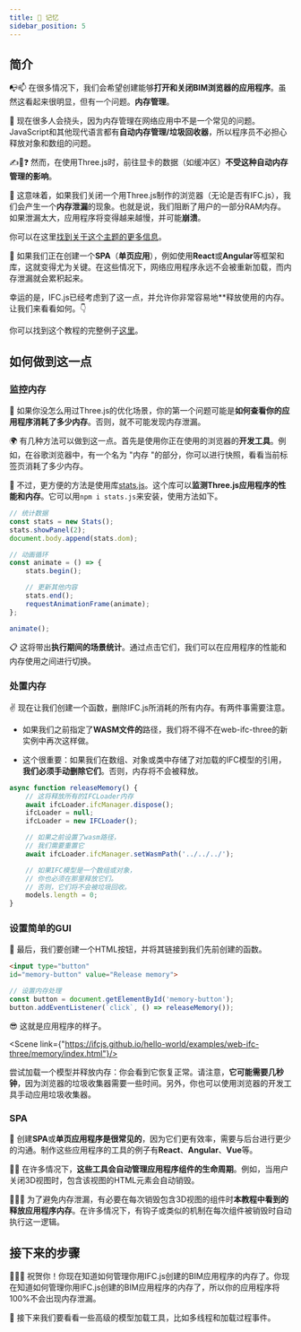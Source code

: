 ```yaml
---
title: 🧠 记忆
sidebar_position: 5
---
```



## 简介

📭📫
在很多情况下，我们会希望创建能够**打开和关闭BIM浏览器的应用程序**。虽然这看起来很明显，但有一个问题。**内存管理**。

🤔
现在很多人会挠头，因为内存管理在网络应用中不是一个常见的问题。JavaScript和其他现代语言都有**自动内存管理/垃圾回收器**，所以程序员不必担心释放对象和数组的问题。

✍🤖❓
然而，在使用Three.js时，前往显卡的数据（如缓冲区）**不受这种自动内存管理的影响**。

🤕
这意味着，如果我们关闭一个用Three.js制作的浏览器（无论是否有IFC.js），我们会产生一个**内存泄漏**的现象。也就是说，我们阻断了用户的一部分RAM内存。如果泄漏太大，应用程序将变得越来越慢，并可能**崩溃**。

<IfcAlert>
你可以在这里<a href="https://threejs.org/docs/#manual/en/introduction/How-to-dispose-of-objects">找到关于这个主题的更多信息</a>。
</IfcAlert>

🚀
如果我们正在创建一个**SPA**（**单页应用**），例如使用**React**或**Angular**等框架和库，这就变得尤为关键。在这些情况下，网络应用程序永远不会被重新加载，而内存泄漏就会累积起来。

幸运的是，IFC.js已经考虑到了这一点，并允许你非常容易地**释放使用的内存。让我们来看看如何。👇

<IfcCard>
你可以找到这个教程的完整例子<a href="https://github.com/IFCjs/hello-world/tree/main/examples/web-ifc-three/memory">这里</a>。
</IfcCard>

## 如何做到这一点

### 监控内存

👀
如果你没怎么用过Three.js的优化场景，你的第一个问题可能是**如何查看你的应用程序消耗了多少内存**。否则，就不可能发现内存泄漏。

🌍
有几种方法可以做到这一点。首先是使用你正在使用的浏览器的**开发工具**。例如，在谷歌浏览器中，有一个名为 "内存 "的部分，你可以进行快照，看看当前标签页消耗了多少内存。

🤖
不过，更方便的方法是使用库[stats.js](https://github.com/mrdoob/stats.js/)。这个库可以**监测Three.js应用程序的性能和内存**。它可以用`npm i stats.js`来安装，使用方法如下。

```js
// 统计数据
const stats = new Stats();
stats.showPanel(2);
document.body.append(stats.dom);

// 动画循环
const animate = () => {
	stats.begin();

	// 更新其他内容
	stats.end();
	requestAnimationFrame(animate);
};

animate();
```

📋
这将带出**执行期间的场景统计**。通过点击它们，我们可以在应用程序的性能和内存使用之间进行切换。

### 处置内存

✌
现在让我们创建一个函数，删除IFC.js所消耗的所有内存。有两件事需要注意。

- 如果我们之前指定了**WASM文件的**路径，我们将不得不在web-ifc-three的新实例中再次这样做。

- 这个很重要：如果我们在数组、对象或类中存储了对加载的IFC模型的引用，**我们必须手动删除它们**。否则，内存将不会被释放。

```js
async function releaseMemory() {
	// 这将释放所有的IFCLoader内存
	await ifcLoader.ifcManager.dispose();
	ifcLoader = null;
	ifcLoader = new IFCLoader();

	// 如果之前设置了wasm路径，
    // 我们需要重置它
	await ifcLoader.ifcManager.setWasmPath('../../../');

	// 如果IFC模型是一个数组或对象，
    // 你也必须在那里释放它们。
    // 否则，它们将不会被垃圾回收。
	models.length = 0;
}

```

### 设置简单的GUI

💅
最后，我们要创建一个HTML按钮，并将其链接到我们先前创建的函数。

```html
<input type="button"
id="memory-button" value="Release memory">
```

```js
// 设置内存处理
const button = document.getElementById('memory-button');
button.addEventListener(`click`, () => releaseMemory());
```

😎 这就是应用程序的样子。

<Scene link={"https://ifcjs.github.io/hello-world/examples/web-ifc-three/memory/index.html"}/>

尝试加载一个模型并释放内存：你会看到它恢复正常。请注意，**它可能需要几秒钟**，因为浏览器的垃圾收集器需要一些时间。另外，你也可以使用浏览器的开发工具手动应用垃圾收集器。

### SPA

🌈
创建**SPA**或**单页应用程序是很常见的**，因为它们更有效率，需要与后台进行更少的沟通。制作这些应用程序的工具的例子有**React**、**Angular**、**Vue**等。

👶👴
在许多情况下，**这些工具会自动管理应用程序组件的生命周期**。例如，当用户关闭3D视图时，包含该视图的HTML元素会自动销毁。

🚧🚧🚧
为了避免内存泄漏，有必要在每次销毁包含3D视图的组件时**本教程中看到的释放应用程序内存**。在许多情况下，有钩子或类似的机制在每次组件被销毁时自动执行这一逻辑。

## 接下来的步骤

🎉🎉🎉
祝贺你！你现在知道如何管理你用IFC.js创建的BIM应用程序的内存了。你现在知道如何管理你用IFC.js创建的BIM应用程序的内存了，所以你的应用程序将100%不会出现内存泄漏。

💪
接下来我们要看看一些高级的模型加载工具，比如多线程和加载过程事件。